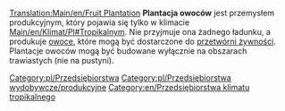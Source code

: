 [[Translation:Main/en/Fruit Plantation]]{{en/-}}
{{pl/Przedsiębiorstwa|image=Fruitplantation.png
|name=Plantacja owoców
|climates=[[Main/en/Klimat/Pl#Tropikalny]]
|accepts=Nic
|produces=[[Main/pl/Owoce|Owoce]]
}}
'''Plantacja owoców''' jest przemysłem produkcyjnym, który pojawia się tylko w klimacie [[Main/en/Klimat/Pl#Tropikalny]]m. Nie przyjmuje ona żadnego ładunku, a produkuje [[Main/pl/Owoce|owoce]], które mogą być dostarczone do [[Main/pl/Przetwórnia żywności|przetwórni żywności]].  Plantacje owoców mogą być budowane wyłącznie na obszarach trawiastych (nie na pustyni).

{{pl/Navbox Industries}}

[[Category:pl/Przedsiębiorstwa]]
[[Category:pl/Przedsiębiorstwa wydobywcze/produkcyjne]]
[[Category:en/Przedsiębiorstwa klimatu tropikalnego]]